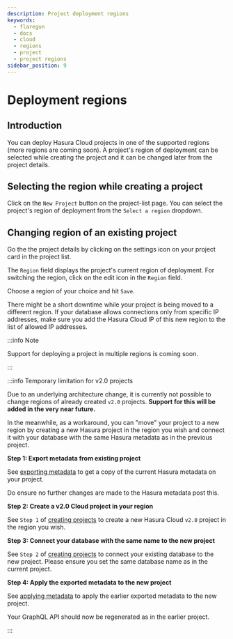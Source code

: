 ```yaml
---
description: Project deployment regions
keywords:
  - flaregun
  - docs
  - cloud
  - regions
  - project
  - project regions
sidebar_position: 9
---
```



# Deployment regions

## Introduction

You can deploy Hasura Cloud projects in one of the supported regions
(more regions are coming soon). A project's region of deployment can be
selected while creating the project and it can be changed later from the
project details.

## Selecting the region while creating a project

Click on the `New Project` button on the project-list page. You can
select the project's region of deployment from the `Select a region`
dropdown.

<Thumbnail
  src="/img/graphql/cloud/projects/regions-while-creation.png"
  alt="select regions while project creation"
/>

## Changing region of an existing project

Go the the project details by clicking on the settings icon on your
project card in the project list.

<Thumbnail
  src="/img/graphql/cloud/getting-started/project-manage.png"
  alt="select regions while project creation"
  width="900px"
/>

The `Region` field displays the project's current region of deployment.
For switching the region, click on the edit icon in the `Region` field.

<Thumbnail
  src="/img/graphql/cloud/projects/region-edit-before.png"
  alt="select regions while project creation"
/>

Choose a region of your choice and hit `Save`.

<Thumbnail
  src="/img/graphql/cloud/projects/region-edit-after.png"
  alt="save regions change"
/>

There might be a short downtime while your project is being moved to a
different region. If your database allows connections only from specific
IP addresses, make sure you add the Hasura Cloud IP of this new region
to the list of allowed IP addresses.

<Thumbnail
  src="/img/graphql/cloud/projects/region-edit-hasura-cloud-ip.png"
  alt="change region confirm box"
/>

:::info Note

Support for deploying a project in multiple regions is coming soon.

:::

:::info Temporary limitation for v2.0 projects

Due to an underlying architecture change, it is currently not possible
to change regions of already created `v2.0` projects. **Support for this
will be added in the very near future.**

In the meanwhile, as a workaround, you can "move" your project to a new
region by creating a new Hasura project in the region you wish and
connect it with your database with the same Hasura metadata as in the
previous project.

**Step 1: Export metadata from existing project**

See [exporting metadata](/graphql/core/migrations/manage-metadata.mdx#exporting-metadata) to get a copy of the
current Hasura metadata on your project.

Do ensure no further changes are made to the Hasura metadata post this.

**Step 2: Create a v2.0 Cloud project in your region**

See `Step 1` of [creating projects](/graphql/cloud/projects/create.mdx) to create a new
Hasura Cloud `v2.0` project in the region you wish.

**Step 3: Connect your database with the same name to the new project**

See `Step 2` of [creating projects](/graphql/cloud/projects/create.mdx) to connect your
existing database to the new project. Please ensure you set the same
database name as in the current project.

**Step 4: Apply the exported metadata to the new project**

See [applying metadata](/graphql/core/migrations/manage-metadata.mdx#applying-metadata) to apply the earlier
exported metadata to the new project.

Your GraphQL API should now be regenerated as in the earlier project.

:::
